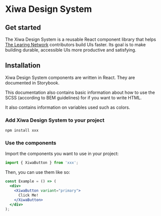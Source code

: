 
<Meta title="Intro" />

# Xiwa Design System

## Get started

The Xiwa Design System is a reusable React component library that helps <a href="https://www.thelearningnetwork.nl/" target="_blank">The Learing Network</a> contributors build UIs faster. Its goal is to make building durable, accessible UIs more productive and satisfying.

## Installation

Xiwa Design System components are written in React. They are documented in Storybook.

This documentation also contains basic information about how to use the SCSS (according to BEM guidelines) for if you want to write HTML.

It also contains information on variables used such as colors.

### Add Xiwa Design System to your project

`npm install xxx`

### Use the components

Import the components you want to use in your project:

```jsx
import { XiwaButton } from 'xxx';
```

Then, you can use them like so:

```jsx
const Example = () => (
  <div>
    <XiwaButton variant="primary">
      Click Me!
    </XiwaButton>
  </div>
);
```


